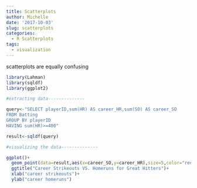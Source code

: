 ```yaml
---
title: Scatterplots
author: Michelle
date: '2017-10-03'
slug: scatterplots
categories:
  - R Scatterplots
tags:
  - visualization
---
```


scatterplots are equally confusing

```r
library(Lahman)
library(sqldf)
library(ggplot2)
```


```r
#extracting data--------------

query<-"SELECT playerID,sum(HR) AS career_HR,sum(SO) AS career_SO
FROM Batting
GROUP BY playerID
HAVING sum(HR)>=400"

result<-sqldf(query)

#visualizing the data--------------

ggplot()+
  geom_point(data=result,aes(x=career_SO,y=career_HR),size=5,color="red")+
  ggtitle("Career Strikeouts VS. Homeruns for Great Hitters")+
  xlab("career strikeouts")+
  ylab("career homeruns")


```

